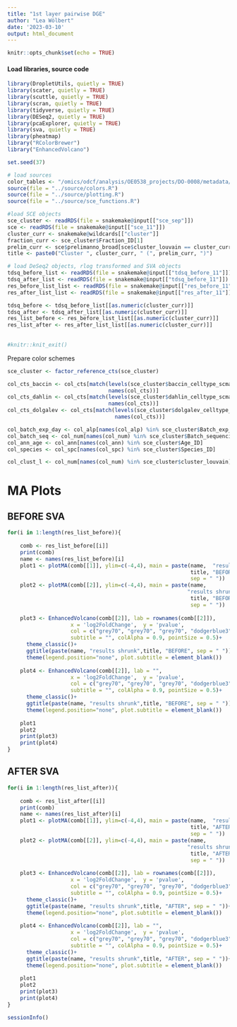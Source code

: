 ```yaml
---
title: "1st layer pairwise DGE"
author: "Lea Wölbert"
date: '2023-03-10'
output: html_document
---
```


```r
knitr::opts_chunk$set(echo = TRUE)
```

#### Load libraries, source code 

```r
library(DropletUtils, quietly = TRUE) 
library(scater, quietly = TRUE) 
library(scuttle, quietly = TRUE) 
library(scran, quietly = TRUE) 
library(tidyverse, quietly = TRUE) 
library(DESeq2, quietly = TRUE) 
library(pcaExplorer, quietly = TRUE) 
library(sva, quietly = TRUE) 
library(pheatmap)
library("RColorBrewer")
library("EnhancedVolcano")

set.seed(37)
```

```r

# load sources
color_tables <- "/omics/odcf/analysis/OE0538_projects/DO-0008/metadata/color_tables"
source(file = "../source/colors.R")
source(file = "../source/plotting.R")
source(file = "../source/sce_functions.R")

#load SCE objects
sce_cluster <- readRDS(file = snakemake@input[["sce_sep"]])
sce <- readRDS(file = snakemake@input[["sce_11"]])
cluster_curr <- snakemake@wildcards[["cluster"]]
fraction_curr <- sce_cluster$Fraction_ID[1]
prelim_curr <- sce$prelimanno_broad[sce$cluster_louvain == cluster_curr][1]
title <- paste0("Cluster ", cluster_curr, " (", prelim_curr, ")")

# load DeSeq2 objects, rlog transformed and SVA objects
tdsq_before_list <- readRDS(file = snakemake@input[["tdsq_before_11"]])
tdsq_after_list <- readRDS(file = snakemake@input[["tdsq_before_11"]])
res_before_list_list <- readRDS(file = snakemake@input[["res_before_11"]])
res_after_list_list <- readRDS(file = snakemake@input[["res_after_11"]])

tdsq_before <- tdsq_before_list[[as.numeric(cluster_curr)]]
tdsq_after <- tdsq_after_list[[as.numeric(cluster_curr)]]
res_list_before <- res_before_list_list[[as.numeric(cluster_curr)]]
res_list_after <- res_after_list_list[[as.numeric(cluster_curr)]]
  
  
#knitr::knit_exit()

```

Prepare color schemes

```r

sce_cluster <- factor_reference_cts(sce_cluster)

col_cts_baccin <- col_cts[match(levels(sce_cluster$baccin_celltype_scmapclust), 
                                names(col_cts))]
col_cts_dahlin <- col_cts[match(levels(sce_cluster$dahlin_celltype_scmapclust), 
                                names(col_cts))]
col_cts_dolgalev <- col_cts[match(levels(sce_cluster$dolgalev_celltype_scmapclust),
                                  names(col_cts))]

col_batch_exp_day <- col_alp[names(col_alp) %in% sce_cluster$Batch_exp_day]
col_batch_seq <- col_num[names(col_num) %in% sce_cluster$Batch_sequencing]
col_ann_age <- col_ann[names(col_ann) %in% sce_cluster$Age_ID]
col_species <- col_spc[names(col_spc) %in% sce_cluster$Species_ID]

col_clust_l <- col_num[names(col_num) %in% sce_cluster$cluster_louvain]

```

# MA Plots

## BEFORE SVA

```r

for(i in 1:length(res_list_before)){
    
    comb <- res_list_before[[i]]
    print(comb)
    name <- names(res_list_before)[i]
    plot1 <- plotMA(comb[[1]], ylim=c(-4,4), main = paste(name,  "results", 
                                                          title, "BEFORE",
                                                          sep = " "))
    plot2 <- plotMA(comb[[2]], ylim=c(-4,4), main = paste(name, 
                                                         "results shrunk",
                                                          title, "BEFORE",
                                                          sep = " "))
    
    plot3 <- EnhancedVolcano(comb[[2]], lab = rownames(comb[[2]]),
                    x = 'log2FoldChange',  y = 'pvalue', 
                    col = c("grey70", "grey70", "grey70", "dodgerblue3"),
                    subtitle = "", colAlpha = 0.9, pointSize = 0.5)+
      theme_classic()+
      ggtitle(paste(name, "results shrunk",title, "BEFORE", sep = " "))+
      theme(legend.position="none", plot.subtitle = element_blank())
    
    plot4 <- EnhancedVolcano(comb[[2]], lab = "",
                    x = 'log2FoldChange',  y = 'pvalue', 
                    col = c("grey70", "grey70", "grey70", "dodgerblue3"),
                    subtitle = "", colAlpha = 0.9, pointSize = 0.5)+
      theme_classic()+
      ggtitle(paste(name, "results shrunk",title, "BEFORE", sep = " "))+
      theme(legend.position="none", plot.subtitle = element_blank())
  
    plot1
    plot2
    print(plot3)
    print(plot4)
}

```

## AFTER SVA

```r

for(i in 1:length(res_list_after)){
    
    comb <- res_list_after[[i]]
    print(comb)
    name <- names(res_list_after)[i]
    plot1 <- plotMA(comb[[1]], ylim=c(-4,4), main = paste(name,  "results", 
                                                          title, "AFTER",
                                                          sep = " "))
    plot2 <- plotMA(comb[[2]], ylim=c(-4,4), main = paste(name, 
                                                         "results shrunk",
                                                          title, "AFTER",
                                                          sep = " "))
  
    plot3 <- EnhancedVolcano(comb[[2]], lab = rownames(comb[[2]]),
                    x = 'log2FoldChange',  y = 'pvalue', 
                    col = c("grey70", "grey70", "grey70", "dodgerblue3"),
                    subtitle = "", colAlpha = 0.9, pointSize = 0.5)+
      theme_classic()+
      ggtitle(paste(name, "results shrunk",title, "AFTER", sep = " "))+
      theme(legend.position="none", plot.subtitle = element_blank())
    
    plot4 <- EnhancedVolcano(comb[[2]], lab = "",
                    x = 'log2FoldChange',  y = 'pvalue', 
                    col = c("grey70", "grey70", "grey70", "dodgerblue3"),
                    subtitle = "", colAlpha = 0.9, pointSize = 0.5)+
      theme_classic()+
      ggtitle(paste(name, "results shrunk",title, "AFTER", sep = " "))+
      theme(legend.position="none", plot.subtitle = element_blank())
    
    plot1
    plot2
    print(plot3)
    print(plot4)
}

```

```r
sessionInfo()
```

